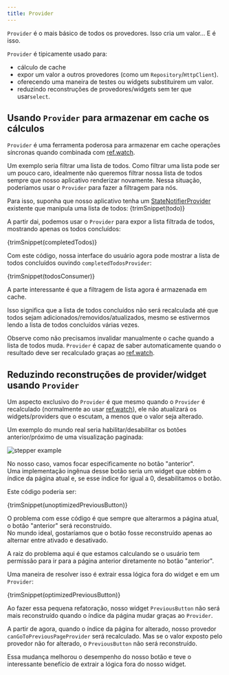 ```yaml
---
title: Provider
---
```




`Provider` é o mais básico de todos os provedores. Isso cria um valor... E é isso.

`Provider` é tipicamente usado para:

- cálculo de cache
- expor um valor a outros provedores (como um `Repository`/`HttpClient`).
- oferecendo uma maneira de testes ou widgets substituirem um valor.
- reduzindo reconstruções de provedores/widgets sem ter que usar`select`.

## Usando `Provider` para armazenar em cache os cálculos

`Provider` é uma ferramenta poderosa para armazenar em cache operações síncronas quando combinada com [ref.watch].

Um exemplo seria filtrar uma lista de todos.
Como filtrar uma lista pode ser um pouco caro, 
idealmente não queremos filtrar nossa lista de todos sempre que nosso aplicativo renderizar novamente.
Nessa situação, poderíamos usar o `Provider` para fazer a filtragem para nós.

Para isso, suponha que nosso aplicativo tenha um [StateNotifierProvider]
existente que manipula uma lista de todos:
<CodeBlock>{trimSnippet(todo)}</CodeBlock>

A partir dai, podemos usar o `Provider` para expor a lista filtrada de todos, 
mostrando apenas os todos concluídos:

<CodeBlock>{trimSnippet(completedTodos)}</CodeBlock>

Com este código, nossa interface do usuário agora pode mostrar a lista de 
todos concluídos ouvindo `completedTodosProvider`:

<CodeBlock>{trimSnippet(todosConsumer)}</CodeBlock>

A parte interessante é que a filtragem de lista agora é armazenada em cache.

Isso significa que a lista de todos concluídos não será recalculada até que todos sejam 
adicionados/removidos/atualizados, 
mesmo se estivermos lendo a lista de todos concluídos várias vezes.

Observe como não precisamos invalidar manualmente o cache quando 
a lista de todos muda. `Provider` é capaz de saber automaticamente quando o 
resultado deve ser recalculado graças ao [ref.watch].

## Reduzindo reconstruções de provider/widget usando `Provider`

Um aspecto exclusivo do `Provider` é que mesmo quando o `Provider` é recalculado
(normalmente ao usar [ref.watch]), ele não atualizará os widgets/providers que o escutam,
a menos que o valor seja alterado.

Um exemplo do mundo real seria habilitar/desabilitar os botões anterior/próximo de uma visualização paginada:

![stepper example](https://user-images.githubusercontent.com/134939/47580830-31263a00-d950-11e8-9b61-0eaddab2709e.png)

No nosso caso, vamos focar especificamente no botão "anterior".  
Uma implementação ingênua desse botão seria um widget que obtém o 
índice da página atual e, se esse índice for igual a 0, desabilitamos o botão.

Este código poderia ser:

<CodeBlock>{trimSnippet(unoptimizedPreviousButton)}</CodeBlock>

O problema com esse código é que sempre que alterarmos a página atual, 
o botão "anterior" será reconstruído.  
No mundo ideal, gostaríamos que o botão fosse reconstruído apenas ao 
alternar entre ativado e desativado.

A raiz do problema aqui é que estamos calculando se o usuário tem permissão 
para ir para a página anterior diretamente no botão "anterior".

Uma maneira de resolver isso é extrair essa lógica fora do widget e em um `Provider`:

<CodeBlock>{trimSnippet(optimizedPreviousButton)}</CodeBlock>

Ao fazer essa pequena refatoração, nosso widget `PreviousButton` não será mais 
reconstruído quando o índice da página mudar graças ao `Provider`.

A partir de agora, quando o índice da página for alterado, nosso provedor `canGoToPreviousPageProvider` será recalculado. 
Mas se o valor exposto pelo provedor não for alterado, o 
`PreviousButton` não será reconstruído.

Essa mudança melhorou o desempenho do nosso botão e teve o interessante 
benefício de extrair a lógica fora do nosso widget.

[ref.watch]: ../concepts/reading#using-refwatch-to-observe-a-provider
[statenotifierprovider]: ./state_notifier_provider
